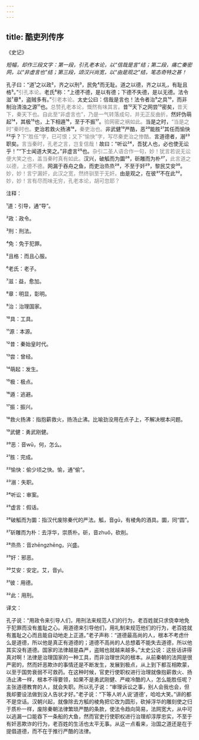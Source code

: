 ```yaml
---
---
---
```

title: 酷吏列传序
---




《史记》





*短幅，却作三段文字：第一段，引孔老本论，以“信哉是言”结；第二段，痛亡秦密网，以“非虚言也”结；第三段，颂汉兴尚宽，以“由是观之”结，笔态奇特之甚！*





孔子曰：“道¹之以政²，齐之以刑³，民免⁴而无耻。道之以德，齐之以礼，有耻且格⁵。”<font color=gray font-size=0.8rem>引孔本论。</font>老氏⁶称：“上德不德，是以有德；下德不失德，是以无德。法令滋⁷章⁸，盗贼多有。”<font color=gray font-size=0.8rem>引老本论。</font>太史公曰：信哉是言也！法令者治⁹之具¹⁰，而非制治清浊之源¹¹也。<font color=gray font-size=0.8rem>总赞孔老本论，慨然有味其言。</font>昔¹²天下之网尝¹³密矣，<font color=gray font-size=0.8rem>昔天下，秦天下也。自此至“非虚言也”，乃是一气转落成句，并无正反曲折。</font>然奸伪萌起¹⁴，其极¹⁵也，上下相遁¹⁶，至于不振¹⁷。<font color=gray font-size=0.8rem>验网密之祸如此。</font>当是之时，<font color=gray font-size=0.8rem>“当是之时”秦时也。</font>吏治若救火扬沸¹⁸，<font color=gray font-size=0.8rem>秦吏治也。</font>非武健¹⁹严酷，恶²⁰能胜²¹其任而愉快²²乎？<font color=gray font-size=0.8rem>下“胜任”字，已可恨；又下“愉快”字，写尽秦吏治之惨酷。</font>言道德者，溺²³职矣。<font color=gray font-size=0.8rem>言当秦时，孔老之言，岂复信哉！</font>故曰：“听讼²⁴，吾犹人也，必也使无讼乎！”“下士闻道大笑之。”非虚言²⁵也。<font color=gray font-size=0.8rem>杂引二圣人语合作一句，妙！犹言若说无讼便大笑之也，盖当秦时真有如此。</font>汉兴，破觚而为圜²⁶，斫雕而为朴²⁷，<font color=gray font-size=0.8rem>此言道之以德，上德不德。</font>网漏于吞舟之鱼，而吏治烝烝²⁸，不至于奸²⁹，黎民艾安³⁰。<font color=gray font-size=0.8rem>妙，妙！言宁漏奸，此汉之宽，然终驯至于无奸。</font>由是观之，在彼³¹不在此³²。<font color=gray font-size=0.8rem>妙，妙！言有尽而味无穷，孔老本论，胡可忽耶？</font>

注释：

¹道：引导，通“导”。

²政：政令。

³刑：刑法。

⁴免：免于犯罪。

⁵且格：而且心服。

⁶老氏：老子。

⁷滋：益，愈加。

⁸章：明显，彰明。

⁹治：治理国家。

¹⁰具：工具。

¹¹源：本源。

¹²昔：秦始皇时代。

¹³尝：曾经。

¹⁴萌起：发生。

¹⁵极：极点。

¹⁶遁：逃避。

¹⁷振：振兴。

¹⁸救火扬沸：指抱薪救火，扬汤止沸。比喻劲没用在点子上，不解决根本问题。

¹⁹武健：勇武刚健。

²⁰恶：音wū，何，怎么。

²¹胜：完成。

²²愉快：偷少顷之快。愉，通“偷”。

²³溺：失职。

²⁴听讼：审案。

²⁵虚言：假话。

²⁶破觚而为圜：指汉代废除秦代的严法。觚，音gū，有棱角的酒具。圜，同“圆”。

²⁷斫雕而为朴：去浮华，崇质朴。斫，音zhuǒ，砍削。

²⁸烝烝：音zhēngzhēng，兴盛。

²⁹奸：邪恶。

³⁰艾安：安定。艾，音yì。

³¹彼：用德。

³²此：用刑。

译文：

孔子说：“用政令来引导人们，用刑法来规范人们的行为，老百姓就只求侥幸地免于犯罪而没有羞耻之心。用道德来引导他们，用礼制来规范他们的行为，老百姓就有羞耻之心而且能自动地走上正道。”老子声称：“道德最高尚的人，根本不考虑什么是道德，所以他是真正有道德的；道德不高尚的人总想着不能失去道德，所以他其实没有道德。国家的法律越是森严，盗贼也就越来越多。”太史公说：这些话讲得真对啊！法律是治理国家的一种工具，而非治理世风的根本。从前秦朝的法网是很严密的，然而奸恶欺诈的事情还是不断发生，发展到极点，从上到下都互相欺蒙，以至于国势衰弱不可救药。在这种时候，官吏行使职权进行治理就像抱薪救火、扬汤止沸一样，根本不得要领，如果不是勇武刚健、严峻冷酷的人，怎么能胜任呢？主张道德教育的人，就会失职。所以孔子说：“审理诉讼之事，别人会我也会，但我却要设法做到没人告状才好。”老子说：“下等人听人说‘道德’，哈哈大笑。”讲的都不是空话。汉朝兴起，就像除去方觚的棱角把它改为圆形，砍掉浮华的雕刻使之归于质朴一样，废除秦朝法律繁琐严酷的条款，使法令趋向简易，法网宽大，从中可以逃漏一口能吞下一条船的大鱼，然而官吏行使职权进行治理却淳厚忠实，不至于有奸恶欺诈的行为，老百姓的生活也太平无事。从这一点看来，治国之道还是在于提倡道德，而不在于推行严酷的法律。